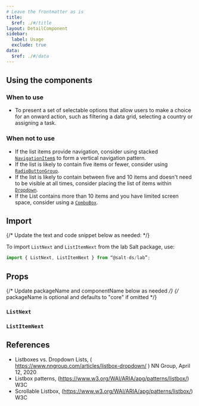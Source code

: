 ```yaml
---
# Leave the frontmatter as is
title:
  $ref: ./#/title
layout: DetailComponent
sidebar:
  label: Usage
  exclude: true
data:
  $ref: ./#/data
---
```


## Using the components

### When to use

- To present a set of selectable options that allow users to make a choice for an onward action, such as filtering a data grid, selecting a country or assigning a task.

### When not to use

- If the list items provide navigation, consider using stacked [`NavigationItem`s](../navigation-item) to form a vertical navigation pattern.
- If the list is likely to contain five items or fewer, consider using [`RadioButtonGroup`](../radio-button).
- If the list is likely to contain between five and 10 items and doesn't need to be visible at all times, consider placing the list of items within [`Dropdown`](../dropdown).
- If the List contains more than 10 items and you have limited screen space, consider using a [`ComboBox`](../combo-box).

## Import

{/* Update the text and code snippet below as needed: */}

To import `ListNext` and `ListItemNext` from the lab Salt package, use:

```js
import { ListNext, ListItemNext } from “@salt-ds/lab”;
```

## Props

{/* Update packageName and componentName below as needed */}
{/* packageName is optional and defaults to "core" if omitted */}

### `ListNext`

<PropsTable packageName="lab" componentName="ListNext" />

### `ListItemNext`

<PropsTable packageName="lab" componentName="ListItemNext" />

## References

- Listboxes vs. Dropdown Lists, ( https://www.nngroup.com/articles/listbox-dropdown/ ) NN Group, April 12, 2020
- Listbox patterns, (https://www.w3.org/WAI/ARIA/apg/patterns/listbox/) W3C
- Scrollable Listbox, (https://www.w3.org/WAI/ARIA/apg/patterns/listbox/) W3C
